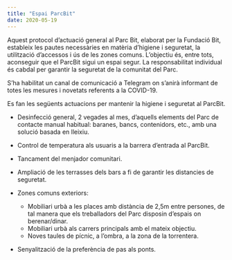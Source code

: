 ```yaml
---
title: "Espai ParcBit"
date: 2020-05-19
---
```


Aquest protocol d’actuació general al Parc Bit, elaborat per la Fundació Bit, estableix les pautes necessàries en matèria d’higiene i seguretat, la utilització d’accessos i ús de les zones comuns. L’objectiu és, entre tots, aconseguir que el ParcBit sigui un espai segur. La responsabilitat individual és cabdal per garantir la seguretat de la comunitat del Parc.

S’ha habilitat un canal de comunicació a Telegram on s’anirà informant de totes les mesures i novetats referents a la COVID-19.

Es fan les següents actuacions per mantenir la higiene i seguretat al ParcBit.

- Desinfecció general, 2 vegades al mes, d’aquells elements del Parc de contacte manual habitual: baranes, bancs, contenidors, etc., amb una solució basada en lleixiu.
- Control de temperatura als usuaris a la barrera d’entrada al ParcBit.
- Tancament del menjador comunitari.
- Ampliació de les terrasses dels bars a fi de garantir les distancies de seguretat.
- Zones comuns exteriors:

  - Mobiliari urbà a les places amb distància de 2,5m entre persones, de tal manera que els treballadors del Parc disposin d’espais on berenar/dinar.
  - Mobiliari urbà als carrers principals amb el mateix objectiu.
  - Noves taules de pícnic, a l’ombra, a la zona de la torrentera.

- Senyalització de la preferència de pas als ponts.
